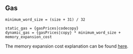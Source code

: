 ## Gas

    minimum_word_size = (size + 31) / 32

    static_gas = {gasPrices|codecopy}
    dynamic_gas = {gasPrices|copy} * minimum_word_size + memory_expansion_cost

The memory expansion cost explanation can be found [here](/about#memoryexpansion).
